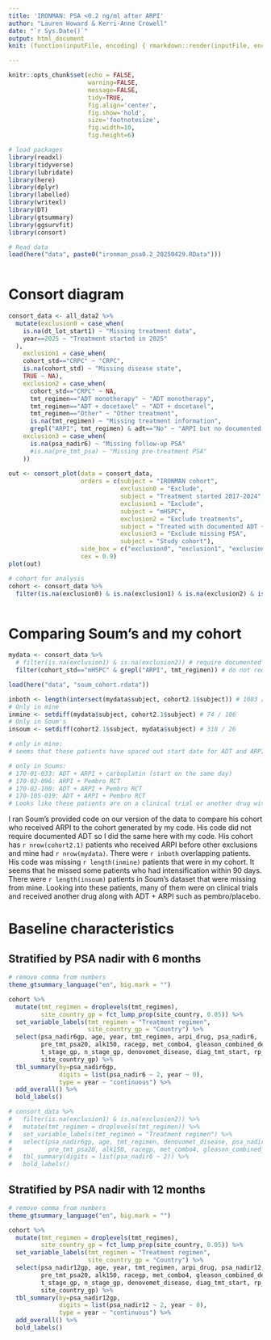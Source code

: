 ```yaml
---
title: 'IRONMAN: PSA <0.2 ng/ml after ARPI'
author: "Lauren Howard & Kerri-Anne Crowell"
date: "`r Sys.Date()`"
output: html_document
knit: (function(inputFile, encoding) { rmarkdown::render(inputFile, encoding = encoding, output_file = paste0("../Results/IRONMAN PSA 0.2 analysis ",Sys.Date(),'.html')) })

---
```


```r
knitr::opts_chunk$set(echo = FALSE, 
                      warning=FALSE, 
                      message=FALSE, 
                      tidy=TRUE,
                      fig.align='center',
                      fig.show='hold',
                      size='footnotesize',
                      fig.width=10,
                      fig.height=6)
```


```r
# load packages
library(readxl)
library(tidyverse)
library(lubridate)
library(here)
library(dplyr)
library(labelled)
library(writexl)
library(DT)
library(gtsummary)
library(ggsurvfit)
library(consort)

```

```r
# Read data
load(here("data", paste0("ironman_psa0.2_20250429.RData")))
     
```

# Consort diagram

```r
consort_data <- all_data2 %>% 
  mutate(exclusion0 = case_when(
    is.na(dt_lot_start1) ~ "Missing treatment data",
    year==2025 ~ "Treatment started in 2025"
  ),
    exclusion1 = case_when(
    cohort_std=="CRPC" ~ "CRPC",
    is.na(cohort_std) ~ "Missing disease state",
    TRUE ~ NA),
    exclusion2 = case_when(
      cohort_std=="CRPC" ~ NA,
      tmt_regimen=="ADT monotherapy" ~ "ADT monotherapy",
      tmt_regimen=="ADT + docetaxel" ~ "ADT + docetaxel",
      tmt_regimen=="Other" ~ "Other treatment",
      is.na(tmt_regimen) ~ "Missing treatment information", 
      grepl("ARPI", tmt_regimen) & adt=="No" ~ "ARPI but no documented ADT"),
    exclusion3 = case_when(
      is.na(psa_nadir6) ~ "Missing follow-up PSA"
      #is.na(pre_tmt_psa) ~ "Missing pre-treatment PSA"
    ))
 
out <- consort_plot(data = consort_data,
                    orders = c(subject = "IRONMAN cohort",
                               exclusion0 = "Exclude",
                               subject = "Treatment started 2017-2024",
                               exclusion1 = "Exclude",
                               subject = "mHSPC",
                               exclusion2 = "Exclude treatments",
                               subject = "Treated with documented ADT + ARPI",
                               exclusion3 = "Exclude missing PSA",
                               subject = "Study cohort"),
                    side_box = c("exclusion0", "exclusion1", "exclusion2", "exclusion3"),
                    cex = 0.9)
plot(out)

# cohort for analysis
cohort <- consort_data %>% 
  filter(is.na(exclusion0) & is.na(exclusion1) & is.na(exclusion2) & is.na(exclusion3))  
 

```



# Comparing Soum's and my cohort

```r
mydata <- consort_data %>% 
  # filter(is.na(exclusion1) & is.na(exclusion2)) # require documented ADT 
  filter(cohort_std=="mHSPC" & grepl("ARPI", tmt_regimen)) # do not require documented AD

load(here("data", "soum_cohort.rdata"))

inboth <- length(intersect(mydata$subject, cohort2.1$subject)) # 1083 / 1375
# Only in mine
inmine <- setdiff(mydata$subject, cohort2.1$subject) # 74 / 106
# Only in Soum's
insoum <- setdiff(cohort2.1$subject, mydata$subject) # 318 / 26

# only in mine:
# seems that these patients have spaced out start date for ADT and ARPI

# only in Soums:
# 170-01-033: ADT + ARPI + carboplatin (start on the same day)
# 170-02-096: ARPI + Pembro RCT
# 170-02-100: ADT + ARPI + Pembro RCT
# 170-105-019: ADT + ARPI + Pembro RCT
# Looks like these patients are on a clinical trial or another drug with ADT + ARPI

```
I ran Soum's provided code on our version of the data to compare his cohort who received ARPI to the cohort generated by my code. His code did not require documented ADT so I did the same here with my code. His cohort has `r nrow(cohort2.1)` patients who received ARPI before other exclusions and mine had `r nrow(mydata)`. There were `r inboth` overlapping patients. His code was missing `r length(inmine)` patients that were in my cohort. It seems that he missed some patients who had intensification within 90 days. There were `r length(insoum)` patients in Soum's dataset that were missing from mine. Looking into these patients, many of them were on clinical trials and received another drug along with ADT + ARPI such as pembro/placebo.

# Baseline characteristics 
## Stratified by PSA nadir with 6 months
```r
# remove comma from numbers
theme_gtsummary_language("en", big.mark = "")

cohort %>% 
  mutate(tmt_regimen = droplevels(tmt_regimen),
         site_country_gp = fct_lump_prop(site_country, 0.05)) %>% 
  set_variable_labels(tmt_regimen = "Treatment regimen",
                      site_country_gp = "Country") %>% 
  select(psa_nadir6gp, age, year, tmt_regimen, arpi_drug, psa_nadir6,
         pre_tmt_psa20, alk150, racegp, met_combo4, gleason_combined_derived,
         t_stage_gp, n_stage_gp, denovomet_disease, diag_tmt_start, rp_xrt,
         site_country_gp) %>% 
  tbl_summary(by=psa_nadir6gp,
              digits = list(psa_nadir6 ~ 2, year ~ 0),
              type = year ~ "continuous") %>% 
  add_overall() %>% 
  bold_labels()

# consort_data %>% 
#   filter(is.na(exclusion1) & is.na(exclusion2)) %>% 
#   mutate(tmt_regimen = droplevels(tmt_regimen)) %>% 
#   set_variable_labels(tmt_regimen = "Treatment regimen") %>% 
#   select(psa_nadir6gp, age, tmt_regimen, denovomet_disease, psa_nadir6,
#          pre_tmt_psa20, alk150, racegp, met_combo4, gleason_combined_derived) %>% 
#   tbl_summary(digits = list(psa_nadir6 ~ 2)) %>% 
#   bold_labels()
```

## Stratified by PSA nadir with 12 months
```r
# remove comma from numbers
theme_gtsummary_language("en", big.mark = "")

cohort %>% 
  mutate(tmt_regimen = droplevels(tmt_regimen),
         site_country_gp = fct_lump_prop(site_country, 0.05)) %>% 
  set_variable_labels(tmt_regimen = "Treatment regimen",
                      site_country_gp = "Country") %>% 
  select(psa_nadir12gp, age, year, tmt_regimen, arpi_drug, psa_nadir12,
         pre_tmt_psa20, alk150, racegp, met_combo4, gleason_combined_derived,
         t_stage_gp, n_stage_gp, denovomet_disease, diag_tmt_start, rp_xrt,
         site_country_gp) %>% 
  tbl_summary(by=psa_nadir12gp,
              digits = list(psa_nadir12 ~ 2, year ~ 0),
              type = year ~ "continuous") %>% 
  add_overall() %>% 
  bold_labels()

```


